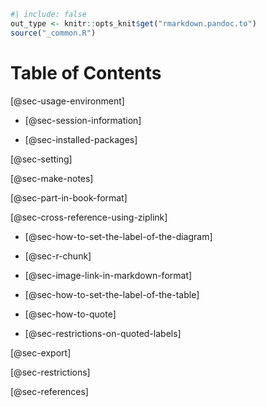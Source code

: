 ```r
#| include: false
out_type <- knitr::opts_knit$get("rmarkdown.pandoc.to")
source("_common.R")
```
# Table of Contents { .unnumbered }

[@sec-usage-environment] 

- [@sec-session-information] 

- [@sec-installed-packages] 

[@sec-setting] 

[@sec-make-notes] 

[@sec-part-in-book-format] 

[@sec-cross-reference-using-ziplink] 

- [@sec-how-to-set-the-label-of-the-diagram] 

- [@sec-r-chunk] 

- [@sec-image-link-in-markdown-format] 

- [@sec-how-to-set-the-label-of-the-table] 

- [@sec-how-to-quote] 

- [@sec-restrictions-on-quoted-labels] 

[@sec-export] 

[@sec-restrictions] 

[@sec-references] 





